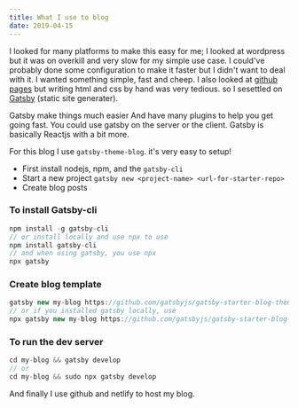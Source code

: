 ```yaml
---
title: What I use to blog
date: 2019-04-15
---
```


I looked for many platforms to make this easy for me; 
I looked at wordpress but it was on overkill and very slow for my simple use case.
I could've probably done some configuration to make it faster but I didn't want to deal with it.
I wanted something simple, fast and cheep.
I also looked at [github pages](https://pages.github.com/) but writing html and css by hand was very
tedious. so I sesettled on [Gatsby](https://www.gatsbyjs.org/) (static site generater).


Gatsby make things much easier And have many plugins to help you get going fast.
You could use gatsby on the server or the client. Gatsby is basically Reactjs with a bit more.


For this blog I use `gatsby-theme-blog`.
it's very easy to setup!

- First install nodejs, npm, and the `gatsby-cli`
- Start a new project `gatsby new <project-name> <url-for-starter-repo>`
- Create blog posts

### To install Gatsby-cli
```js
npm install -g gatsby-cli
// or install locally and use npx to use
npm install gatsby-cli
// and when using gatsby, you use npx
npx gatsby
```


### Create blog template

```jsx
gatsby new my-blog https://github.com/gatsbyjs/gatsby-starter-blog-theme
// or if you installed gatsby locally, use
npx gatsby new my-blog https://github.com/gatsbyjs/gatsby-starter-blog-theme
```

### To run the dev server
```js
cd my-blog && gatsby develop
// or
cd my-blog && sudo npx gatsby develop
```

And finally I use github and netlify to host my blog.

